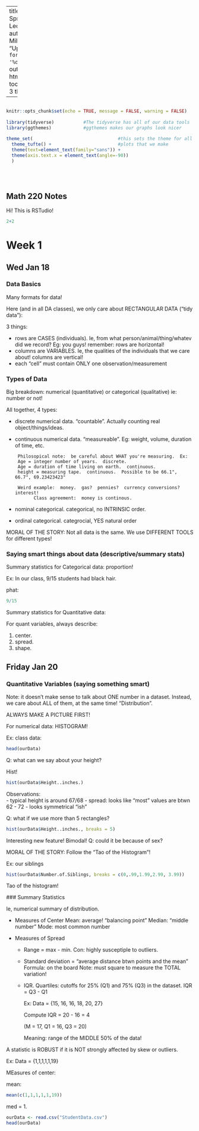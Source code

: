
---
title: "Math 220 Spring 20203 Lecture Notes"
author: "Alice Miller"
date: "Updated: `r format(Sys.time(), '%d %B, %Y')`"
output: 
  html_document:
    toc: true
    toc_depth: 3
    theme: yeti

      
  
---

```r

                                                                          #
knitr::opts_chunk$set(echo = TRUE, message = FALSE, warning = FALSE)      #
                                                                          #
library(tidyverse)           #The tidyverse has all of our data tools     #
library(ggthemes)            #ggthemes makes our graphs look nicer        #
                                                                          # 
theme_set(                                #this sets the theme for all    #
  theme_tufte() +                         #plots that we make             #
  theme(text=element_text(family="sans")) + 
  theme(axis.text.x = element_text(angle=-90))                            #
  )                                                                       #
                                                                          #
                                                                          #
                                                                          #

```





## Math 220 Notes




Hi!  This is RSTudio!


```r
2+2
```

# Week 1

## Wed Jan 18

### Data Basics

Many formats for data!

Here (and in all DA classes), we only care about RECTANGULAR DATA ("tidy data"):

3 things:

- rows are CASES (individuals).  Ie, from what person/animal/thing/whatev did we record?  Eg: you guys!
  remember:  rows are horizontal!
- columns are VARIABLES.  Ie, the qualities of the individuals that we care about!
   columns are vertical!
- each "cell" must contain ONLY one observation/measurement

### Types of Data

Big breakdown:  numerical (quantitative) or categorical (qualitative)
               ie:  number or not!
               
All together, 4 types:

-  discrete numerical data.  "countable".  Actually counting real object/things/ideas.
-  continuous numerical data.  "measureable". 
   Eg:  weight, volume, duration of time, etc.  
     
        Philosopical note:  be careful about WHAT you're measuring.  Ex:
        Age = integer number of years.  discrete.
        Age = duration of time living on earth.  continuous.  
        height = measuring tape.  continuous.  Possible to be 66.1", 66.7", 69.23423423"
        
        Weird example:  money.  gas?  pennies?  currency conversions? interest!
              Class agreement:  money is continous. 
              
- nominal categorical.  categorical, no INTRINSIC order.  
- ordinal categorical.  categrocial, YES natural order

MORAL OF THE STORY:  Not all data is the same.  We use DIFFERENT TOOLS for different types!

### Saying smart things about data (descriptive/summary stats)

Summary statistics for Categorical data:  proportion!

Ex:  In our class, 9/15 students had black hair.

phat:
```r
9/15
```


Summary statistics for Quantitative data:

For quant variables, always describe:

1) center.
2) spread.
3) shape.












## Friday Jan 20

### Quantitative Variables (saying something smart)

Note:  it doesn't make sense to talk about ONE number in a dataset.  Instead, we care about ALL of them, at the same time!  "Distribution".

ALWAYS MAKE A PICTURE FIRST!


For numerical data:  HISTOGRAM!

Ex:  class data:

```r
head(ourData)
```
Q:  what can we say about your height?

Hist!

```r
hist(ourData$Height..inches.)
```
Observations:  
 - typical height is around 67/68
 - spread:  looks like "most" values are btwn 62 - 72
 - looks symmetrical "ish"
 
 
 Q: what if we use more than 5 rectangles?
 
```r
hist(ourData$Height..inches., breaks = 5)
```
 Interesting new feature!  Bimodal!  Q:  could it be because of sex?
 
 MORAL OF THE STORY:  Follow the "Tao of the Histogram"!
 
 Ex:  our siblings
 
```r
hist(ourData$Number.of.Siblings, breaks = c(0,.99,1.99,2.99, 3.99))
```
 Tao of the histogram!
 
 ### Summary Statistics
 
 Ie, numerical summary of distribution.
 
 - Measures of Center
    Mean:  average!  "balancing point"
    Median: "middle number"
    Mode:  most common number
    
- Measures of Spread
    - Range = max - min.
       Con:  highly susceptiple to outliers.  
    - Standard deviation = "average distance btwn points and the mean"
        Formula:  on the board
        Note: must square to measure the TOTAL variation!
    - IQR.  Quartiles:  cutoffs for 25% (Q1) and 75% (Q3) in the dataset.
        IQR = Q3 - Q1
        
        Ex:  Data = {15, 16, 16, 18, 20, 27}
        
        Compute IQR = 20 - 16 = 4
        
        (M = 17, Q1 = 16, Q3 = 20)
    
         Meaning:  range of the MIDDLE 50% of the data!
         
         
A statistic is ROBUST if it is NOT strongly affected by skew or outliers.

Ex:  Data = {1,1,1,1,1,19}

MEasures of center:

mean:

```r
mean(c(1,1,1,1,1,19))
```

med = 1. 













```r
ourData <- read.csv("StudentData.csv")
head(ourData)
```







